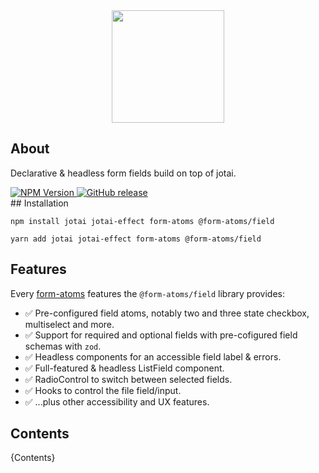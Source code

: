 
<Meta title="Introduction" />

<div align="center">
  <img
    width="180"
    style={{ margin: "24px auto" }}
    src="./form-atoms-field.svg"
  />
  <Title>Atomic Form Fields for React</Title>
</div>

## About

Declarative & headless form fields build on top of jotai.

<div>
  <a
    style={{ marginRight: 12 }}
    aria-label="NPM version"
    href="https://www.npmjs.com/package/%40form-atoms/field"
  >
    <img
      alt="NPM Version"
      src="https://img.shields.io/npm/v/%40form-atoms/field?style=for-the-badge&labelColor=24292e"
    />
  </a>
  <a href="https://github.com/form-atoms/field#readme">
    <img
      alt="GitHub release"
      src="https://img.shields.io/github/v/release/form-atoms/field?style=social"
    />
  </a>
</div>
## Installation

```
npm install jotai jotai-effect form-atoms @form-atoms/field
```

```
yarn add jotai jotai-effect form-atoms @form-atoms/field
```

## Features

Every [form-atoms](https://github.com/jaredLunde/form-atoms#features) features the `@form-atoms/field` library provides:

- ✅ Pre-configured field atoms, notably two and three state checkbox, multiselect and more.
- ✅ Support for required and optional fields with pre-cofigured field schemas with `zod`.
- ✅ Headless components for an accessible field label & errors.
- ✅ Full-featured & headless ListField component.
- ✅ RadioControl to switch between selected fields.
- ✅ Hooks to control the file field/input.
- ✅ ...plus other accessibility and UX features.

## Contents

<Markdown>{Contents}</Markdown>
